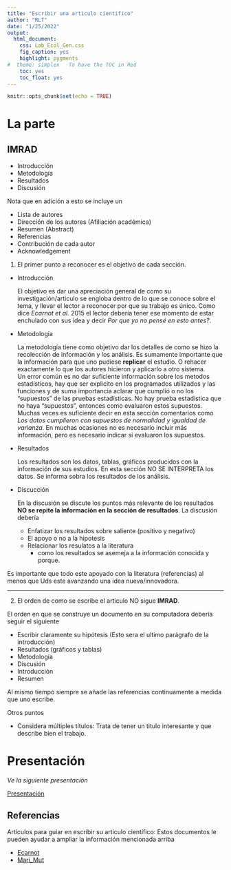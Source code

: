 ```yaml
---
title: "Escribir una articulo cientifico"
author: "RLT"
date: "1/25/2022"
output:
  html_document:
    css: Lab_Ecol_Gen.css
    fig_caption: yes
    highlight: pygments
#  theme: simplex   To have the TOC in Red
    toc: yes
    toc_float: yes
---
```


```r
knitr::opts_chunk$set(echo = TRUE)
```



# La parte 
## IMRAD

  - Introducción
  - Metodología
  - Resultados
  - Discusión
  
  Nota que en adición a esto se incluye un
  
  - Lista de autores
  - Dirección de los autores (Afiliación académica)
  - Resumen (Abstract)
  - Referencias
  - Contribución de cada autor
  - Acknowledgement 
  
  
1. El primer punto a reconocer es el objetivo de cada sección.

  - Introducción
  
      El objetivo es dar una apreciación general de como su investigación/articulo se engloba dentro de lo que se conoce sobre el tema, y llevar el lector a reconocer por que su trabajo es único.  Como dice *Ecarnot et al.* 2015 el lector debería tener ese momento de estar enchulado con sus idea y decir *Por que yo no pensé en esto antes?*.  
      
  - Metodología
  
     La metodología tiene como objetivo dar los detalles de como se hizo la recolección de información y los análisis. Es sumamente importante que la información para que uno pudiese **replicar** el estudio.   O rehacer exactamente lo que los autores hicieron y aplicarlo a otro sistema.   
  Un error común es no dar suficiente información sobre los metodos estadísticos, hay que ser explicito en los programados utilizados y las funciones y de suma importancia aclarar que cumplió o no los "supuestos " de las pruebas estadísticas.   No hay prueba estadística que no haya "supuestos", entonces como evaluaron estos supuestos. Muchas veces es suficiente decir en esta sección comentarios como *Los datos cumplieron con supuestos de normalidad y igualdad de varianza*.   En muchas ocasiones no es necesario incluir más información, pero es necesario indicar si evaluaron los supuestos. 
  
  
  
  
  
  - Resultados
  
     Los resultados son los datos, tablas, gráficos producidos con la información de sus estudios. En esta sección NO SE INTERPRETA los datos. Se informa sobra los resultados de los análisis.     
  
  - Discucción
  
    En la discusión se discute los puntos más relevante de los resultados **NO se repite la información en la sección de resultados**.  La discusión debería 
     
     - Enfatizar los resultados sobre saliente (positivo y negativo)
     - El apoyo o no a la hipotesis
     - Relacionar los resulatos a la literatura
        - como los resultados se asemeja a la información conocida y porque.
        
  Es importante que todo este apoyado con la literatura (referencias) al menos que Uds este avanzando una idea nueva/innovadora.       
        

***


2. El orden de como se escribe el articulo NO sigue **IMRAD**.

El orden en que se construye un documento en su computadora debería seguir el siguiente 

  - Escribir claramente su hipótesis (Esto sera el ultimo parágrafo de la introducción)
  - Resultados (gráficos y tablas)
  - Metodología 
  - Discusión
  - Introducción 
  - Resumen
  
  Al mismo tiempo siempre se añade las referencias continuamente a medida que uno escribe.
  
  Otros puntos
  
   - Considera múltiples títulos: Trata de tener un titulo interesante y que describe bien el trabajo. 
   
  
# Presentación 

*Ve la siguiente presentación*

[Presentación](Presentation/Estructurar_revision de_literatura.pdf)





## Referencias

Artículos para guiar en escribir su articulo científico: Estos documentos le pueden ayudar a ampliar la información mencionada arriba


- [Ecarnot](PDF/Ecarnot_EGM_HowToWrite.pdf)
- [Mari_Mut](PDF/Mari_Mut.pdf)



